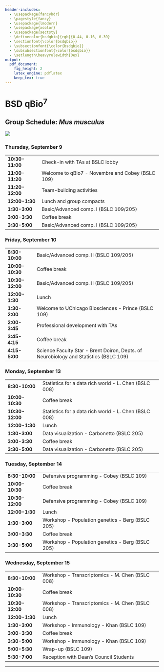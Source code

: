 ```yaml
---
header-includes:
  - \usepackage{fancyhdr}
  - \pagestyle{fancy}
  - \usepackage{lmodern}
  - \usepackage{xcolor}
  - \usepackage{sectsty}
  - \definecolor{bsdqbio}{rgb}{0.44, 0.16, 0.39}
  - \sectionfont{\color{bsdqbio}}
  - \subsectionfont{\color{bsdqbio}}
  - \subsubsectionfont{\color{bsdqbio}}
  - \setlength\heavyrulewidth{0ex}
output:
  pdf_document:
    fig_height: 2
    latex_engine: pdflatex
    keep_tex: true
---
```

# BSD qBio$^7$ 

## Group Schedule: *Mus musculus*
 ![](https://github.com/StefanoAllesina/BSD-QBio5/raw/master/logo_group/Mus_musculus.png)     

### Thursday, September 9 

------------------    ---------------------------------------------------------------------------------------
**10:30-11:00**       Check-in with TAs at BSLC lobby                                                        
**11:00-11:20**       Welcome to qBio7 - Novembre and Cobey (BSLC 109)                                       
**11:20-12:00**       Team-building activities                                                               
**12:00-1:30**        Lunch and group compacts                                                               
**1:30-3:00**         Basic/Advanced comp. I (BSLC 109/205)                                                  
**3:00-3:30**         Coffee break                                                                           
**3:30-5:00**         Basic/Advanced comp. I (BSLC 109/205)                                                  
------------------    ---------------------------------------------------------------------------------------

### Friday, September 10 

------------------    ---------------------------------------------------------------------------------------
**8:30-10:00**        Basic/Advanced comp. II (BSLC 109/205)                                                 
**10:00-10:30**       Coffee break                                                                           
**10:30-12:00**       Basic/Advanced comp. II (BSLC 109/205)                                                 
**12:00-1:30**        Lunch                                                                                  
**1:30-2:00**         Welcome to UChicago Biosciences - Prince (BSLC 109)                                    
**2:00-3:45**         Professional development with TAs                                                      
**3:45-4:15**         Coffee break                                                                           
**4:15-5:00**         Science Faculty Star - Brent Doiron, Depts. of Neurobiology and Statistics (BSLC 109)  
------------------    ---------------------------------------------------------------------------------------

### Monday, September 13 

------------------    ---------------------------------------------------------------------------------------
**8:30-10:00**        Statistics for a data rich world - L. Chen (BSLC 008)                                  
**10:00-10:30**       Coffee break                                                                           
**10:30-12:00**       Statistics for a data rich world - L. Chen (BSLC 008)                                  
**12:00-1:30**        Lunch                                                                                  
**1:30-3:00**         Data visualization - Carbonetto (BSLC 205)                                             
**3:00-3:30**         Coffee break                                                                           
**3:30-5:00**         Data visualization - Carbonetto (BSLC 205)                                             
------------------    ---------------------------------------------------------------------------------------

### Tuesday, September 14 

------------------    ---------------------------------------------------------------------------------------
**8:30-10:00**        Defensive programming - Cobey (BSLC 109)                                               
**10:00-10:30**       Coffee break                                                                           
**10:30-12:00**       Defensive programming - Cobey (BSLC 109)                                               
**12:00-1:30**        Lunch                                                                                  
**1:30-3:00**         Workshop - Population genetics - Berg (BSLC 205)                                       
**3:00-3:30**         Coffee break                                                                           
**3:30-5:00**         Workshop - Population genetics - Berg (BSLC 205)                                       
------------------    ---------------------------------------------------------------------------------------

### Wednesday, September 15 

------------------    ---------------------------------------------------------------------------------------
**8:30-10:00**        Workshop - Transcriptomics - M. Chen (BSLC 008)                                        
**10:00-10:30**       Coffee break                                                                           
**10:30-12:00**       Workshop - Transcriptomics - M. Chen (BSLC 008)                                        
**12:00-1:30**        Lunch                                                                                  
**1:30-3:00**         Workshop - Immunology - Khan (BSLC 109)                                                
**3:00-3:30**         Coffee break                                                                           
**3:30-5:00**         Workshop - Immunology - Khan (BSLC 109)                                                
**5:00-5:30**         Wrap-up (BSLC 109)                                                                     
**5:30-7:00**         Reception with Dean's Council Students                                                 
------------------    ---------------------------------------------------------------------------------------



-------

